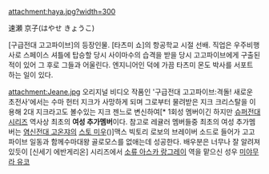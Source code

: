 attachment:haya.jpg?width=300

速瀬 京子(はやせ きょうこ)

[구급전대 고고파이브]의 등장인물.
[타츠미 쇼]의 항공학교 시절 선배. 직업은 우주비행사로 스페이스 셔틀에 탑승할 당시 사이마수의 습격을 받을 당시 고고파이브에게 구출된 적이 있어 그 후로 그들과 어울린다. 엔지니어인 덕에 가끔 타츠미 몬도 박사를 서포트 하는 일이 있다. 

attachment:Jeane.jpg
오리지널 비디오 작품인 '구급전대 고고파이브:격돌! 새로운 초전사'에서는 수마 헌터 지크가 사망하게 되며 그로부터 물려받은 지크 크리스탈을 이용해 2대 지크라고도 볼수있는 지크 젠느로 변신하여[* 1회성 멤버이긴 하지만 [[슈퍼전대 시리즈]] 역사상 최초의 '''여성 추가멤버'''이다. 참고로 레귤러 멤버들중 최초의 여성 추가멤버는 [[염신전대 고온쟈]]의 [[스토 미우]]({{{#silver 고온실버}}})]맥스 빅토리 로보의 브레이버 소드로 들어가 고고파이브 일동과 함께수마대왕 골로모스를 없애는데 성공한다. 
배우분은 너무나 잘 알려져 있듯이 [신세기 에반게리온] 시리즈에서 [[소류 아스카 랑그레이]] 역을 맡으신 성우 [[미야무라 유코]] 
